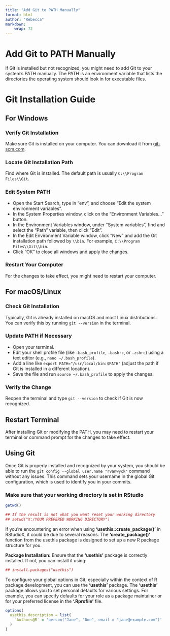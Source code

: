 ```yaml
---
title: "Add Git to PATH Manually"
format: html
author: "Rebecca"
markdown: 
    wrap: 72
---
```


# Add Git to PATH Manually

If Git is installed but not recognized, you might need to add Git to your system's PATH manually. The PATH is an environment variable that lists the directories the operating system should look in for executable files.

# Git Installation Guide

## For Windows

### Verify Git Installation

Make sure Git is installed on your computer. You can download it from [git-scm.com](https://git-scm.com).

### Locate Git Installation Path

Find where Git is installed. The default path is usually `C:\\Program Files\\Git`.

### Edit System PATH

-   Open the Start Search, type in "env", and choose "Edit the system environment variables".
-   In the System Properties window, click on the "Environment Variables..." button.
-   In the Environment Variables window, under "System variables", find and select the "Path" variable, then click "Edit".
-   In the Edit Environment Variable window, click "New" and add the Git installation path followed by `\\bin`. For example, `C:\\Program Files\\Git\\bin`.
-   Click "OK" to close all windows and apply the changes.

### Restart Your Computer

For the changes to take effect, you might need to restart your computer.

## For macOS/Linux

### Check Git Installation

Typically, Git is already installed on macOS and most Linux distributions. You can verify this by running `git --version` in the terminal.

### Update PATH if Necessary

-   Open your terminal.
-   Edit your shell profile file (like `.bash_profile`, `.bashrc`, or `.zshrc`) using a text editor (e.g., `nano ~/.bash_profile`).
-   Add a line like `export PATH="/usr/local/bin:$PATH"` (adjust the path if Git is installed in a different location).
-   Save the file and run `source ~/.bash_profile` to apply the changes.

### Verify the Change

Reopen the terminal and type `git --version` to check if Git is now recognized.

## Restart Terminal

After installing Git or modifying the PATH, you may need to restart your terminal or command prompt for the changes to take effect.

## Using Git

Once Git is properly installed and recognized by your system, you should be able to run the `git config --global user.name "rvanwyck"` command without any issues. This command sets your username in the global Git configuration, which is used to identify you in your commits.

### Make sure that your working directory is set in RStudio

```r
getwd()

## If the result is not what you want reset your working directory
## setwd("X:/YOUR PREFERED WORKING DIRECTORY")
```

If you're encountering an error when using **'usethis::create_package()'** in RStudioX, it could be due to several reasons. The **'create_package()'** function from the usethis package is designed to set up a new R package structure for you.

**Package Installation:** Ensure that the **'usethis'** package is correctly installed. If not, you can install it using:

```r
## install.packages("usethis")
```

To configure your global options in Git, especially within the context of R package development, you can use the **'usethis'** package. The **'usethis'** package allows you to set personal defaults for various settings. For example, you can specify defaults for your role as a package maintainer or for your preferred license in the **'.Rprofile'** file.

```r
options(
  usethis.description = list(
    `Authors@R` = 'person("Jane", "Doe", email = "jane@example.com")'
  )
)
```
